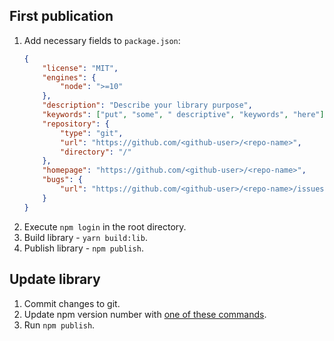 
<Meta title="Docs/Publish" />

## First publication

1. Add necessary fields to `package.json`:
    ```json
    {
        "license": "MIT",
        "engines": {
            "node": ">=10"
        },
        "description": "Describe your library purpose",
        "keywords": ["put", "some", " descriptive", "keywords", "here"],
        "repository": {
            "type": "git",
            "url": "https://github.com/<github-user>/<repo-name>",
            "directory": "/"
        },
        "homepage": "https://github.com/<github-user>/<repo-name>",
        "bugs": {
            "url": "https://github.com/<github-user>/<repo-name>/issues"
        }
    }
    ```
2. Execute `npm login` in the root directory.
3. Build library - `yarn build:lib`.
4. Publish library - `npm publish`.

## Update library

1. Commit changes to git.
2. Update npm version number with [one of these commands](https://docs.npmjs.com/updating-your-published-package-version-number).
3. Run `npm publish`.
